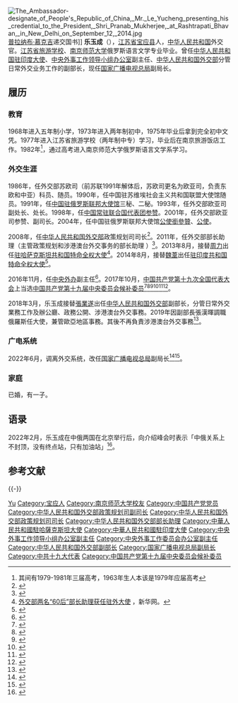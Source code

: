 [[File:The_Ambassador-designate_of_People's_Republic_of_China,_Mr._Le_Yucheng_presenting_his_credential_to_the_President,_Shri_Pranab_Mukherjee,_at_Rashtrapati_Bhavan,_in_New_Delhi_on_September_12,_2014.jpg|thumb]][[普拉纳布·慕克吉|普拉纳布·慕克吉]]递交国书]]
'''乐玉成'''（{{bd|1963年|6月||catIdx=Le乐}}），[[江苏省|江苏省]][[宝应县|宝应县]]人，[[中华人民共和国|中华人民共和国]]外交官。[[江苏省旅游学校|江苏省旅游学校]]、[[南京师范大学|南京师范大学]]俄罗斯语言文学专业毕业。曾任[[中国驻印度大使列表|中华人民共和国驻印度大使]]、[[中央外事工作领导小组办公室|中央外事工作领导小组办公室]]副主任、[[中华人民共和国外交部|中华人民共和国外交部]]分管日常外交业务工作的副部长，现任[[国家广播电视总局|国家广播电视总局]]副局长。

==履历==
===教育===
1968年进入五年制小学，1973年进入两年制初中，1975年毕业后拿到完全初中文凭。1977年进入江苏省旅游学校（两年制中专）学习，毕业后在南京旅游饭店工作。1982年<ref>其间有1979-1981年三届高考，1963年生人本该是1979年应届高考</ref>，通过高考进入南京师范大学俄罗斯语言文学系学习。

===外交生涯===
1986年，任外交部苏欧司（前苏联1991年解体后，苏欧司更名为欧亚司，负责东欧和中亚）科员、随员。1990年，任中国驻苏维埃社会主义共和国联盟大使馆随员。1991年，任[[中国驻俄罗斯联邦大使馆|中国驻俄罗斯联邦大使馆]]三秘、二秘。1993年，任外交部欧亚司副处长、处长。1998年，任[[中国常驻联合国代表团|中国常驻联合国代表团]][[参赞|参赞]]。2001年，任外交部欧亚司参赞、副司长。2004年，任中国驻俄罗斯联邦大使馆[[公使銜參贊|公使銜參贊]]、[[公使|公使]]。

2008年，任[[中华人民共和国外交部|中华人民共和国外交部]]政策规划司司长<ref>{{Cite web |url=http://news.xinhuanet.com/globe/2010-01/21/content_12850181.htm |title=外交部政策规划司司长乐玉成：中国发展模式坚持“三不”原则 |accessdate=2010-07-12 |archive-date=2015-05-18 |archive-url=https://web.archive.org/web/20150518134431/http://news.xinhuanet.com/globe/2010-01/21/content_12850181.htm |dead-url=no }}</ref>。2011年，任外交部部长助理（主管政策规划和涉港澳台外交事务的部长助理
）<ref>{{cite news|title=国务院任免外交部、发展改革委等部门国家工作人员|url=http://politics.people.com.cn/GB/17161399.html|accessdate=2012-02-21|newspaper=人民网|deadurl=yes|archiveurl=https://web.archive.org/web/20120514020753/http://politics.people.com.cn/GB/17161399.html|archivedate=2012-05-14}}</ref>。2013年8月，接替[[周力_(1955年)|周力]]出任[[中國駐哈薩克斯坦大使列表|驻哈萨克斯坦共和国特命全权大使]]<ref name="测试">[http://news.xinhuanet.com/renshi/2013-08/27/125254509_11n.jpg 外交部两名“60后”部长助理获任驻外大使] {{Wayback|url=http://news.xinhuanet.com/renshi/2013-08/27/125254509_11n.jpg |date=20141020082205 }}，新华网。</ref>。2014年8月，接替[[魏葦|魏葦]]出任[[中國駐印度大使列表|驻印度共和国特命全权大使]]<ref>{{cite web|accessdate=2016-09-29|url=http://www.thepaper.cn/newsDetail_forward_1534409|title=罗照辉接替乐玉成出任中国驻印度共和国特命全权大使|publisher=澎湃新闻|archive-date=2020-09-08|archive-url=https://web.archive.org/web/20200908120502/http://www.thepaper.cn/newsDetail_forward_1534409|dead-url=no}}</ref>。

2016年11月，任[[中共中央外事工作领导小组办公室|中央外办]]副主任<ref>{{cite web|accessdate=2016-11-23|url=http://www.thepaper.cn/newsDetail_forward_1566622|title=乐玉成出任中央外办副主任，此前担任中国驻印度大使|publisher=澎湃新闻|archive-date=2020-11-04|archive-url=https://web.archive.org/web/20201104130256/https://www.thepaper.cn/newsDetail_forward_1566622|dead-url=no}}</ref>。2017年10月，[[中国共产党第十九次全国代表大会|中国共产党第十九次全国代表大会]]上当选[[中国共产党第十九届中央委员会候补委员列表|中国共产党第十九届中央委员会候补委员]]<ref>{{cite news |title=中国共产党第十九届中央委员会候补委员名单（172名） |url=https://news.gmw.cn/2017-10/25/content_26593954.htm |accessdate=2021-08-18 |work=光明日报 |agency=光明网 |archive-date=2021-08-18 |archive-url=https://web.archive.org/web/20210818074600/https://news.gmw.cn/2017-10/25/content_26593954.htm |dead-url=no }}</ref><ref>{{cite news |title=十九届中央委员、候补委员、中央纪委委员名单 |url=http://news.cri.cn/20171024/f3e85cce-38bb-818d-ce36-bd4c66d0d4c6.html |accessdate=2021-08-18 |work=国际在线 |agency=国际在线 |archive-date=2021-08-18 |archive-url=https://web.archive.org/web/20210818074542/http://news.cri.cn/20171024/f3e85cce-38bb-818d-ce36-bd4c66d0d4c6.html |dead-url=no }}</ref><ref>{{cite news |title=十九大受权发布：中国共产党第十九届中央委员会候补委员名单 |url=http://www.xinhuanet.com//politics/19cpcnc/2017-10/24/c_1121848883.htm |accessdate=2021-08-18 |work=新华网 |agency=新华网 |archive-date=2018-12-09 |archive-url=https://web.archive.org/web/20181209124324/http://www.xinhuanet.com//politics/19cpcnc/2017-10/24/c_1121848883.htm |dead-url=no }}</ref><ref>{{cite news |title=中国共产党第十九届中央委员会候补委员名单 |url=http://guoqing.china.com.cn/zy/2018-03/01/content_50628437.htm |accessdate=2021-08-18 |work=中国网 |agency=中国网 |archive-date=2021-08-18 |archive-url=https://web.archive.org/web/20210818074045/http://guoqing.china.com.cn/zy/2018-03/01/content_50628437.htm |dead-url=no }}</ref><ref>{{cite news |title=中国共产党第十九届中央委员会候补委员名单 |url=http://www.gov.cn/guoqing/2017-10/24/content_5432328.htm |accessdate=2021-08-18 |work=中国政府网 |agency=中国政府网 |archive-date=2020-08-05 |archive-url=https://web.archive.org/web/20200805131505/http://www.gov.cn/guoqing/2017-10/24/content_5432328.htm |dead-url=no }}</ref><ref>{{cite news |title=中国共产党第十九届中央委员会候补委员名单 |url=https://china.huanqiu.com/article/9CaKrnK5yXI |accessdate=2021-08-18 |work=环球网 |agency=环球网 |archive-date=2021-08-18 |archive-url=https://web.archive.org/web/20210818074045/https://china.huanqiu.com/article/9CaKrnK5yXI |dead-url=no }}</ref>。

2018年3月，乐玉成接替[[張業遂|張業遂]]出任[[中华人民共和国外交部|中华人民共和国外交部]]副部长，分管日常外交業務工作及辦公廳、政務公開、涉港澳台外交事務。2019年因副部長張漢暉調職俄羅斯任大使，兼管歐亞地區事務。其後不再負責涉港澳台外交事務<ref name="shobserver">{{Cite news |url=https://www.shobserver.com/news/detail?id=295279 |title=一月内，外交部领导班子“两进一出” |work=上观新闻 |date=2020-09-29 |accessdate=2022-06-15}}</ref>。

===广电系统===
2022年6月，调离外交系统，改任[[国家广播电视总局|国家广播电视总局]]副局长<ref>{{Cite web|title=国务院任免国家工作人员（2022年6月14日）|url=http://www.gov.cn/xinwen/2022-06/14/content_5695604.htm|accessdate=2022-06-14|work=人力资源社会保障部}}</ref><ref>{{Cite web|title=中國外交部副部長樂玉成調任廣電總局副局長|url=https://www.cna.com.tw/news/acn/202206140132.aspx|accessdate=2022-06-14|publisher=中央通訊社}}</ref>。

===家庭===
已婚，有一子。

== 语录 ==
2022年2月，乐玉成在中俄两国在北京举行{{Which|峰会}}后，向{{Which|中国官媒}}介绍峰会时表示「中俄关系上不封顶，没有终点站，只有加油站」<ref>{{Cite web|title=接替王毅大热人选 乐玉成却传调任广电总局|url=https://www.rfi.fr/cn/%E4%B8%AD%E5%9B%BD/20220526-%E6%8E%A5%E6%9B%BF%E7%8E%8B%E6%AF%85%E5%A4%A7%E7%83%AD%E4%BA%BA%E9%80%89-%E4%B9%90%E7%8E%89%E6%88%90%E5%8D%B4%E4%BC%A0%E8%B0%83%E4%BB%BB%E5%B9%BF%E7%94%B5%E6%80%BB%E5%B1%80|access-date=2022-05-27|date=2022-05-26|work=RFI - 法国国际广播电台|language=zh-Hans|archive-date=2022-05-26|archive-url=https://web.archive.org/web/20220526120351/https://www.rfi.fr/cn/%E4%B8%AD%E5%9B%BD/20220526-%E6%8E%A5%E6%9B%BF%E7%8E%8B%E6%AF%85%E5%A4%A7%E7%83%AD%E4%BA%BA%E9%80%89-%E4%B9%90%E7%8E%89%E6%88%90%E5%8D%B4%E4%BC%A0%E8%B0%83%E4%BB%BB%E5%B9%BF%E7%94%B5%E6%80%BB%E5%B1%80}}</ref>。

== 参考文献 ==
{{reflist}}

{{-}}
{{start box}}
{{s-gov|prc}}
{{s-before|[[张业遂|张业遂]]}}
{{s-title|[[中华人民共和国外交部|中华人民共和国外交部]]常务副部长<br />（副部长级）|2018年3月－2022年6月}}
{{s-vac}}
{{s-before|[[马朝旭|马朝旭]]}}
{{s-title|[[中华人民共和国外交部政策研究司|中华人民共和国外交部政策研究司]]司长<br />[[中华人民共和国外交部政策规划司|中华人民共和国外交部政策规划司]]司长|2008年－2011年}}
{{s-after|[[蔡润|蔡润]]}}
{{s-dip}}
{{succession box|[[魏苇|魏苇]]|[[罗照辉|罗照辉]]|[[中國駐印度大使列表|中華人民共和國駐印度大使]]|2014年9月－2016年9月}}
{{succession box|[[周力_(1955年)|周力]]|[[张汉晖|张汉晖]]|[[中國駐哈薩克斯坦大使列表|中華人民共和國駐哈薩克大使]]|2013年8月－2014年8月}}
{{end box}}

{{Authority control}}
{{DEFAULTSORT:Le乐}}
[[Category:乐姓|Yu]]
[[Category:宝应人|Category:宝应人]]
[[Category:南京师范大学校友|Category:南京师范大学校友]]
[[Category:中国共产党党员|Category:中国共产党党员]]
[[Category:中华人民共和国外交部政策规划司副司长|Category:中华人民共和国外交部政策规划司副司长]]
[[Category:中华人民共和国外交部政策规划司司长|Category:中华人民共和国外交部政策规划司司长]]
[[Category:中华人民共和国外交部部长助理|Category:中华人民共和国外交部部长助理]]
[[Category:中華人民共和國駐哈薩克斯坦大使|Category:中華人民共和國駐哈薩克斯坦大使]]
[[Category:中華人民共和國駐印度大使|Category:中華人民共和國駐印度大使]]
[[Category:中央外事工作领导小组办公室副主任|Category:中央外事工作领导小组办公室副主任]]
[[Category:中央外事工作委员会办公室副主任|Category:中央外事工作委员会办公室副主任]]
[[Category:中华人民共和国外交部副部长|Category:中华人民共和国外交部副部长]]
[[Category:国家广播电视总局副局长|Category:国家广播电视总局副局长]]
[[Category:中共十九大代表|Category:中共十九大代表]]
[[Category:中国共产党第十九届中央委员会候补委员|Category:中国共产党第十九届中央委员会候补委员]]